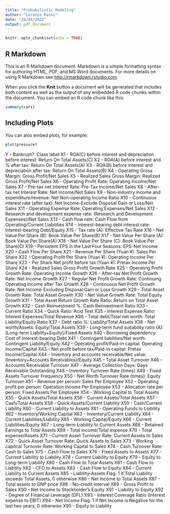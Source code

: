 ---
title: "Probabilistic Modeling"
author: "Lorenzo Rossi"
date: "24/04/2022"
output: pdf_document
---

```{r setup, include=FALSE}
knitr::opts_chunk$set(echo = TRUE)
```

## R Markdown

This is an R Markdown document. Markdown is a simple formatting syntax for authoring HTML, PDF, and MS Word documents. For more details on using R Markdown see <http://rmarkdown.rstudio.com>.

When you click the **Knit** button a document will be generated that includes both content as well as the output of any embedded R code chunks within the document. You can embed an R code chunk like this:

```{r cars}
summary(cars)
```

## Including Plots

You can also embed plots, for example:

```{r pressure, echo=FALSE}
plot(pressure)
```

Y - Bankrupt?: Class label
X1 - ROA(C) before interest and depreciation before interest: Return On Total Assets(C)
X2 - ROA(A) before interest and % after tax: Return On Total Assets(A)
X3 - ROA(B) before interest and depreciation after tax: Return On Total Assets(B)
X4 - Operating Gross Margin: Gross Profit/Net Sales
X5 - Realized Sales Gross Margin: Realized Gross Profit/Net Sales
X6 - Operating Profit Rate: Operating Income/Net Sales
X7 - Pre-tax net Interest Rate: Pre-Tax Income/Net Sales
X8 - After-tax net Interest Rate: Net Income/Net Sales
X9 - Non-industry income and expenditure/revenue: Net Non-operating Income Ratio
X10 - Continuous interest rate (after tax): Net Income-Exclude Disposal Gain or Loss/Net Sales
X11 - Operating Expense Rate: Operating Expenses/Net Sales
X12 - Research and development expense rate: (Research and Development Expenses)/Net Sales
X13 - Cash flow rate: Cash Flow from Operating/Current Liabilities
X14 - Interest-bearing debt interest rate: Interest-bearing Debt/Equity
X15 - Tax rate (A): Effective Tax Rate
X16 - Net Value Per Share (B): Book Value Per Share(B)
X17 - Net Value Per Share (A): Book Value Per Share(A)
X18 - Net Value Per Share (C): Book Value Per Share(C)
X19 - Persistent EPS in the Last Four Seasons: EPS-Net Income
X20 - Cash Flow Per Share
X21 - Revenue Per Share (Yuan ¥): Sales Per Share
X22 - Operating Profit Per Share (Yuan ¥): Operating Income Per Share
X23 - Per Share Net profit before tax (Yuan ¥): Pretax Income Per Share
X24 - Realized Sales Gross Profit Growth Rate
X25 - Operating Profit Growth Rate: Operating Income Growth
X26 - After-tax Net Profit Growth Rate: Net Income Growth
X27 - Regular Net Profit Growth Rate: Continuing Operating Income after Tax Growth
X28 - Continuous Net Profit Growth Rate: Net Income-Excluding Disposal Gain or Loss Growth
X29 - Total Asset Growth Rate: Total Asset Growth
X30 - Net Value Growth Rate: Total Equity Growth
X31 - Total Asset Return Growth Rate Ratio: Return on Total Asset Growth
X32 - Cash Reinvestment %: Cash Reinvestment Ratio
X33 - Current Ratio
X34 - Quick Ratio: Acid Test
X35 - Interest Expense Ratio: Interest Expenses/Total Revenue
X36 - Total debt/Total net worth: Total Liability/Equity Ratio
X37 - Debt ratio %: Liability/Total Assets
X38 - Net worth/Assets: Equity/Total Assets
X39 - Long-term fund suitability ratio (A): (Long-term Liability+Equity)/Fixed Assets
X40 - Borrowing dependency: Cost of Interest-bearing Debt
X41 - Contingent liabilities/Net worth: Contingent Liability/Equity
X42 - Operating profit/Paid-in capital: Operating Income/Capital
X43 - Net profit before tax/Paid-in capital: Pretax Income/Capital
X44 - Inventory and accounts receivable/Net value: (Inventory+Accounts Receivables)/Equity
X45 - Total Asset Turnover
X46 - Accounts Receivable Turnover
X47 - Average Collection Days: Days Receivable Outstanding
X48 - Inventory Turnover Rate (times)
X49 - Fixed Assets Turnover Frequency
X50 - Net Worth Turnover Rate (times): Equity Turnover
X51 - Revenue per person: Sales Per Employee
X52 - Operating profit per person: Operation Income Per Employee
X53 - Allocation rate per person: Fixed Assets Per Employee
X54 - Working Capital to Total Assets
X55 - Quick Assets/Total Assets
X56 - Current Assets/Total Assets
X57 - Cash/Total Assets
X58 - Quick Assets/Current Liability
X59 - Cash/Current Liability
X60 - Current Liability to Assets
X61 - Operating Funds to Liability
X62 - Inventory/Working Capital
X63 - Inventory/Current Liability
X64 - Current Liabilities/Liability
X65 - Working Capital/Equity
X66 - Current Liabilities/Equity
X67 - Long-term Liability to Current Assets
X68 - Retained Earnings to Total Assets
X69 - Total income/Total expense
X70 - Total expense/Assets
X71 - Current Asset Turnover Rate: Current Assets to Sales
X72 - Quick Asset Turnover Rate: Quick Assets to Sales
X73 - Working capitcal Turnover Rate: Working Capital to Sales
X74 - Cash Turnover Rate: Cash to Sales
X75 - Cash Flow to Sales
X76 - Fixed Assets to Assets
X77 - Current Liability to Liability
X78 - Current Liability to Equity
X79 - Equity to Long-term Liability
X80 - Cash Flow to Total Assets
X81 - Cash Flow to Liability
X82 - CFO to Assets
X83 - Cash Flow to Equity
X84 - Current Liability to Current Assets
X85 - Liability-Assets Flag: 1 if Total Liability exceeds Total Assets, 0 otherwise
X86 - Net Income to Total Assets
X87 - Total assets to GNP price
X88 - No-credit Interval
X89 - Gross Profit to Sales
X90 - Net Income to Stockholder's Equity
X91 - Liability to Equity
X92 - Degree of Financial Leverage (DFL)
X93 - Interest Coverage Ratio (Interest expense to EBIT)
X94 - Net Income Flag: 1 if Net Income is Negative for the last two years, 0 otherwise
X95 - Equity to Liability



